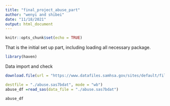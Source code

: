 ```yaml
---
title: "final_project_abuse_part"
author: "wenyi and shibei"
date: "11/18/2021"
output: html_document
---
```


```r
knitr::opts_chunk$set(echo = TRUE)
```

That is the initial set up part, including loading all necessary package.
```r
library(haven)
```

Data import and check
```r
download.file(url = "https://www.datafiles.samhsa.gov/sites/default/files/NSDUH_files/SAE/NSDUH_99_19_state_saes_final.sas7bdat", 

destfile = "./abuse.sas7bdat", mode = "wb")
abuse_df =read_sas(data_file = "./abuse.sas7bdat")
```

```r
abuse_df
```


